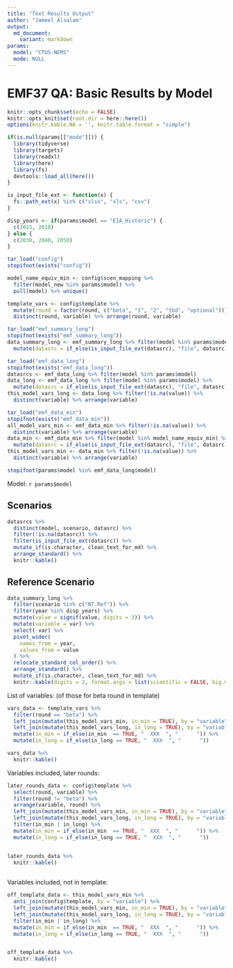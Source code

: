 ```yaml
---
title: "Text Results Output"
author: "Jameel Alsalam"
output:
  md_document:
    variant: markdown
params:
  model: "CTUS-NEMS"
  mode: NULL
---
```


# EMF37 QA: Basic Results by Model

```r
knitr::opts_chunk$set(echo = FALSE)
knitr::opts_knit$set(root.dir = here::here())
options(knitr.kable.NA = '', knitr.table.format = "simple")

if(is.null(params[["mode"]])) {
  library(tidyverse)
  library(targets)
  library(readxl)
  library(here)
  library(fs)
  devtools::load_all(here())
}

is_input_file_ext <- function(x) {
  fs::path_ext(x) %in% c("xlsx", "xls", "csv")
}

disp_years <- if(params$model == "EIA_Historic") {
  c(2015, 2018)
} else {
  c(2030, 2040, 2050)
}
```

```r
tar_load("config")
stopifnot(exists("config"))

model_name_equiv_min <- config$scen_mapping %>%
  filter(model_new %in% params$model) %>%
  pull(model) %>% unique()

template_vars <- config$template %>% 
  mutate(round = factor(round, c("beta", "1", "2", "tbd", "optional"))) %>%
  distinct(round, variable) %>% arrange(round, variable)

tar_load("emf_summary_long")
stopifnot(exists("emf_summary_long"))
data_summary_long <- emf_summary_long %>% filter(model %in% params$model) %>%
  mutate(datasrc = if_else(is_input_file_ext(datasrc), "file", datasrc))

tar_load("emf_data_long")
stopifnot(exists("emf_data_long"))
datasrcs <- emf_data_long %>% filter(model %in% params$model)
data_long <- emf_data_long %>% filter(model %in% params$model) %>%
  mutate(datasrc = if_else(is_input_file_ext(datasrc), "file", datasrc))
this_model_vars_long <- data_long %>% filter(!is.na(value)) %>% 
  distinct(variable) %>% arrange(variable)

tar_load("emf_data_min")
stopifnot(exists("emf_data_min"))
all_model_vars_min <- emf_data_min %>% filter(!is.na(value)) %>% 
  distinct(variable) %>% arrange(variable)
data_min <- emf_data_min %>% filter(model %in% model_name_equiv_min) %>%
  mutate(datasrc = if_else(is_input_file_ext(datasrc), "file", datasrc))
this_model_vars_min <- data_min %>% filter(!is.na(value)) %>% 
  distinct(variable) %>% arrange(variable)

stopifnot(params$model %in% emf_data_long$model)
```

Model: ```r params$model```


## Scenarios

```r
datasrcs %>%
  distinct(model, scenario, datasrc) %>%
  filter(!is.na(datasrc)) %>%
  filter(is_input_file_ext(datasrc)) %>%
  mutate_if(is.character, clean_text_for_md) %>%
  arrange_standard() %>%
  knitr::kable()

```


## Reference Scenario

```r
data_summary_long %>%
  filter(scenario %in% c("NT.Ref")) %>%
  filter(year %in% disp_years) %>%
  mutate(value = signif(value, digits = 3)) %>%
  mutate(variable = var) %>%
  select(-var) %>%
  pivot_wider(
    names_from = year,
    values_from = value
  ) %>%
  relocate_standard_col_order() %>%
  arrange_standard() %>%
  mutate_if(is.character, clean_text_for_md) %>%
  knitr::kable(digits = 2, format.args = list(scientific = FALSE, big.mark = ","))

```

List of variables: 
(of those for beta round in template)

```r
vars_data <- template_vars %>%
  filter(round == "beta") %>%
  left_join(mutate(this_model_vars_min, in_min = TRUE), by = "variable") %>%
  left_join(mutate(this_model_vars_long, in_long = TRUE), by = "variable") %>%
  mutate(in_min = if_else(in_min  == TRUE, "  XXX  ", "      ")) %>%
  mutate(in_long = if_else(in_long == TRUE, "  XXX  ", "      "))

vars_data %>%
  knitr::kable()
```

Variables included, later rounds:

```r
later_rounds_data <- config$template %>%
  select(round, variable) %>%
  filter(round != "beta") %>%
  arrange(variable, round) %>%
  left_join(mutate(this_model_vars_min, in_min = TRUE), by = "variable") %>%
  left_join(mutate(this_model_vars_long, in_long = TRUE), by = "variable") %>%
  filter(in_min | in_long) %>%
  mutate(in_min = if_else(in_min  == TRUE, "  XXX  ", "      ")) %>%
  mutate(in_long = if_else(in_long == TRUE, "  XXX  ", "      "))


later_rounds_data %>%
  knitr::kable()
  
```

Variables included, not in template:

```r
off_template_data <- this_model_vars_min %>%
  anti_join(config$template, by = "variable") %>%
  left_join(mutate(this_model_vars_min, in_min = TRUE), by = "variable") %>%
  left_join(mutate(this_model_vars_long, in_long = TRUE), by = "variable") %>%
  filter(in_min | in_long) %>%
  mutate(in_min = if_else(in_min  == TRUE, "  XXX  ", "      ")) %>%
  mutate(in_long = if_else(in_long == TRUE, "  XXX  ", "      "))


off_template_data %>%
  knitr::kable()
```

